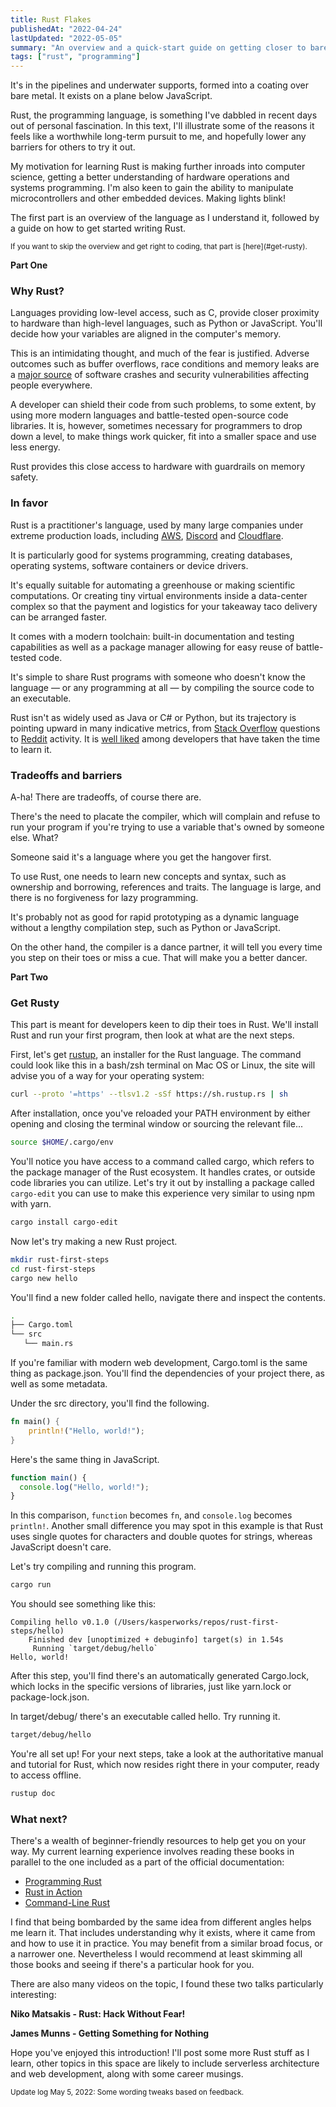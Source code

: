```yaml
---
title: Rust Flakes
publishedAt: "2022-04-24"
lastUpdated: "2022-05-05"
summary: "An overview and a quick-start guide on getting closer to bare metal. Early notes after a few days of intense practical learning."
tags: ["rust", "programming"]
---
```


It's in the pipelines and underwater supports, formed into a coating over bare metal.
It exists on a plane below JavaScript.

Rust, the programming language, is something I've dabbled in recent days out of
personal fascination. In this text, I'll illustrate some of the reasons it feels like
a worthwhile long-term pursuit to me, and hopefully lower any barriers for others to try it out.

My motivation for learning Rust is making further inroads into computer science,
getting a better understanding of hardware operations and systems programming.
I'm also keen to gain the ability to manipulate microcontrollers and other embedded devices.
Making lights blink!

The first part is an overview of the language as I understand it,
followed by a guide on how to get started writing Rust.

<small>
  If you want to skip the overview and get right to coding, that part is
  [here](#get-rusty).
</small>

<Spacer />

**Part One**

<Spacer />

### Why Rust?

Languages providing low-level access, such as C, provide closer proximity to hardware than high-level languages,
such as Python or JavaScript. You'll decide how your variables are aligned in the computer's memory.

This is an intimidating thought, and much of the fear is justified. Adverse outcomes such as buffer overflows,
race conditions and memory leaks are a [major source](https://www.zdnet.com/article/microsoft-70-percent-of-all-security-bugs-are-memory-safety-issues/)
of software crashes and security vulnerabilities affecting people everywhere.

A developer can shield their code from such problems, to some extent, by using more
modern languages and battle-tested open-source code libraries. It is, however, sometimes necessary
for programmers to drop down a level, to make things work quicker, fit into a smaller space and
use less energy.

Rust provides this close access to hardware with guardrails on memory safety.

### In favor

Rust is a practitioner's language, used by many large companies under extreme production loads,
including [AWS](https://aws.amazon.com/blogs/opensource/sustainability-with-rust/),
[Discord](https://discord.com/blog/why-discord-is-switching-from-go-to-rust)
and [Cloudflare](https://news.ycombinator.com/item?id=17077358).

It is particularly good for systems programming, creating databases, operating systems,
software containers or device drivers.

It's equally suitable for automating a greenhouse or making scientific computations.
Or creating tiny virtual environments inside a data-center complex
so that the payment and logistics for your takeaway taco delivery can be arranged faster.

It comes with a modern toolchain: built-in documentation and testing capabilities as well as
a package manager allowing for easy reuse of battle-tested code.

It's simple to share Rust programs with someone who doesn't know the language — or any programming at all —
by compiling the source code to an executable.

Rust isn't as widely used as Java or C# or Python, but its trajectory is pointing upward in many
indicative metrics, from [Stack Overflow](https://insights.stackoverflow.com/trends?tags=rust)
questions to [Reddit](https://subredditstats.com/r/rust) activity. It is [well liked](https://insights.stackoverflow.com/survey/2021#technology-worked-with-vs-want-to-work-with)
among developers that have taken the time to learn it.

### Tradeoffs and barriers

A-ha! There are tradeoffs, of course there are.

There's the need to placate the compiler, which will complain and refuse to run your program
if you're trying to use a variable that's owned by someone else. What?

Someone said it's a language where you get the hangover first.

To use Rust, one needs to learn new concepts and syntax, such as ownership and borrowing,
references and traits. The language is large, and there is no forgiveness for lazy programming.

It's probably not as good for rapid prototyping as a dynamic language without a lengthy compilation
step, such as Python or JavaScript.

On the other hand, the compiler is a dance partner, it will tell you every time you step on
their toes or miss a cue. That will make you a better dancer.

<Spacer />

**Part Two**

<Spacer />

### Get Rusty

This part is meant for developers keen to dip their toes in Rust. We'll install Rust
and run your first program, then look at what are the next steps.

First, let's get [rustup](https://rustup.rs/), an installer for the Rust
language. The command could look like this in a bash/zsh terminal on Mac OS
or Linux, the site will advise you of a way for your operating system:

```bash
curl --proto '=https' --tlsv1.2 -sSf https://sh.rustup.rs | sh
```

After installation, once you've reloaded your PATH environment by either
opening and closing the terminal window or sourcing the relevant file...

```bash
source $HOME/.cargo/env
```

You'll notice you have access to a command called cargo, which refers to
the package manager of the Rust ecosystem. It handles crates,
or outside code libraries you can utilize. Let's try it out by installing
a package called `cargo-edit` you can use to make this experience
very similar to using npm with yarn.

```bash
cargo install cargo-edit
```

Now let's try making a new Rust project.

```bash
mkdir rust-first-steps
cd rust-first-steps
cargo new hello
```

You'll find a new folder called hello, navigate there and inspect the contents.

```bash
.
├── Cargo.toml
└── src
   └── main.rs
```

If you're familiar with modern web development, Cargo.toml is the same thing
as package.json. You'll find the dependencies of your project there, as well as
some metadata.

Under the src directory, you'll find the following.

```rust:src/main.rs
fn main() {
    println!("Hello, world!");
}
```

Here's the same thing in JavaScript.

```js
function main() {
  console.log("Hello, world!");
}
```

In this comparison, `function` becomes `fn`, and `console.log` becomes `println!`.
Another small difference you may spot in this example is that Rust uses
single quotes for characters and double quotes for strings, whereas
JavaScript doesn't care.

Let's try compiling and running this program.

```bash
cargo run
```

You should see something like this:

```
Compiling hello v0.1.0 (/Users/kasperworks/repos/rust-first-steps/hello)
    Finished dev [unoptimized + debuginfo] target(s) in 1.54s
     Running `target/debug/hello`
Hello, world!
```

After this step, you'll find there's an automatically generated Cargo.lock, which locks in the
specific versions of libraries, just like yarn.lock or package-lock.json.

In target/debug/ there's an executable called hello. Try running it.

```bash
target/debug/hello
```

You're all set up! For your next steps, take a look at the authoritative manual
and tutorial for Rust, which now resides right there in your computer,
ready to access offline.

```bash
rustup doc
```

### What next?

There's a wealth of beginner-friendly resources to help get you on your way.
My current learning experience involves reading these books in parallel to the one included as
a part of the official documentation:

- [Programming Rust](https://www.oreilly.com/library/view/programming-rust-2nd/9781492052586/)
- [Rust in Action](https://www.manning.com/books/rust-in-action)
- [Command-Line Rust](https://www.ebooks.com/en-fi/book/210463173/command-line-rust/ken-youens-clark/?_c=1)

I find that being bombarded by the same idea from different angles helps me learn it.
That includes understanding why it exists, where it came from and how to use it in practice.
You may benefit from a similar broad focus, or a narrower one. Nevertheless I would recommend
at least skimming all those books and seeing if there's a particular hook for you.

There are also many videos on the topic, I found these two talks particularly interesting:

<Spacer />

**Niko Matsakis - Rust: Hack Without Fear!**

<YTPlayer url="https://www.youtube.com/watch?v=lO1z-7cuRYI" />

<Spacer />

**James Munns - Getting Something for Nothing**

<YTPlayer url="https://www.youtube.com/watch?v=t99L3JHhLc0" />

<Spacer />

Hope you've enjoyed this introduction! I'll post some more Rust stuff as I learn, other topics in this space are likely
to include serverless architecture and web development, along with some career musings.

<small>Update log May 5, 2022: Some wording tweaks based on feedback.</small>
